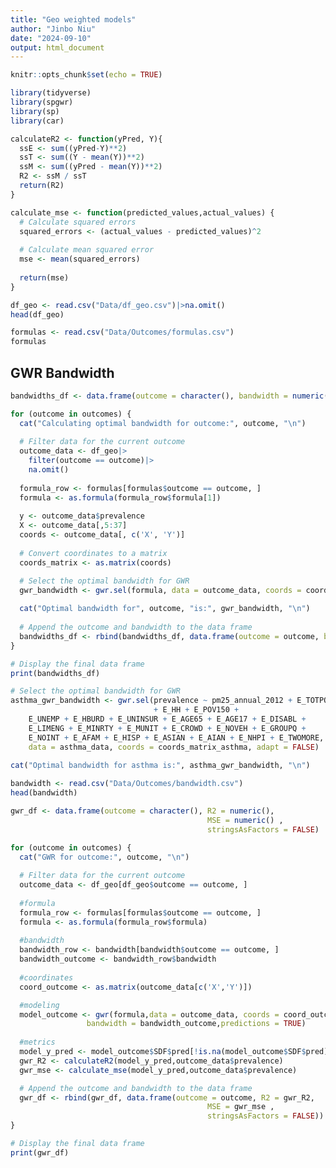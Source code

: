 ```yaml
---
title: "Geo weighted models"
author: "Jinbo Niu"
date: "2024-09-10"
output: html_document
---
```


```r
knitr::opts_chunk$set(echo = TRUE)
```

```R
library(tidyverse)
library(spgwr)
library(sp)
library(car)
```

```R
calculateR2 <- function(yPred, Y){ 
  ssE <- sum((yPred-Y)**2)
  ssT <- sum((Y - mean(Y))**2)
  ssM <- sum((yPred - mean(Y))**2)
  R2 <- ssM / ssT
  return(R2)
}

calculate_mse <- function(predicted_values,actual_values) {
  # Calculate squared errors
  squared_errors <- (actual_values - predicted_values)^2
  
  # Calculate mean squared error
  mse <- mean(squared_errors)
  
  return(mse)
}

```

```r
df_geo <- read.csv("Data/df_geo.csv")|>na.omit()
head(df_geo)
```

```r
formulas <- read.csv("Data/Outcomes/formulas.csv")
formulas
```

## GWR Bandwidth

```r
bandwidths_df <- data.frame(outcome = character(), bandwidth = numeric(), stringsAsFactors = FALSE)

for (outcome in outcomes) {
  cat("Calculating optimal bandwidth for outcome:", outcome, "\n")
  
  # Filter data for the current outcome
  outcome_data <- df_geo|>
    filter(outcome == outcome)|>
    na.omit()
  
  formula_row <- formulas[formulas$outcome == outcome, ]
  formula <- as.formula(formula_row$formula[1])
  
  y <- outcome_data$prevalence
  X <- outcome_data[,5:37]
  coords <- outcome_data[, c('X', 'Y')]
  
  # Convert coordinates to a matrix
  coords_matrix <- as.matrix(coords)

  # Select the optimal bandwidth for GWR
  gwr_bandwidth <- gwr.sel(formula, data = outcome_data, coords = coords_matrix, adapt = FALSE)
  
  cat("Optimal bandwidth for", outcome, "is:", gwr_bandwidth, "\n")
  
  # Append the outcome and bandwidth to the data frame
  bandwidths_df <- rbind(bandwidths_df, data.frame(outcome = outcome, bandwidth = gwr_bandwidth, stringsAsFactors = FALSE))
}

# Display the final data frame
print(bandwidths_df)
```

```r
# Select the optimal bandwidth for GWR
asthma_gwr_bandwidth <- gwr.sel(prevalence ~ pm25_annual_2012 + E_TOTPOP + E_HU 
                                + E_HH + E_POV150 + 
    E_UNEMP + E_HBURD + E_UNINSUR + E_AGE65 + E_AGE17 + E_DISABL + 
    E_LIMENG + E_MINRTY + E_MUNIT + E_CROWD + E_NOVEH + E_GROUPQ + 
    E_NOINT + E_AFAM + E_HISP + E_ASIAN + E_AIAN + E_NHPI + E_TWOMORE, 
    data = asthma_data, coords = coords_matrix_asthma, adapt = FALSE)
  
cat("Optimal bandwidth for asthma is:", asthma_gwr_bandwidth, "\n")
```



```r
bandwidth <- read.csv("Data/Outcomes/bandwidth.csv")
head(bandwidth)
```

```R
gwr_df <- data.frame(outcome = character(), R2 = numeric(), 
                                            MSE = numeric() , 
                                            stringsAsFactors = FALSE)

for (outcome in outcomes) {
  cat("GWR for outcome:", outcome, "\n")
  
  # Filter data for the current outcome
  outcome_data <- df_geo[df_geo$outcome == outcome, ]
  
  #formula
  formula_row <- formulas[formulas$outcome == outcome, ]
  formula <- as.formula(formula_row$formula)
  
  #bandwidth
  bandwidth_row <- bandwidth[bandwidth$outcome == outcome, ]
  bandwidth_outcome <- bandwidth_row$bandwidth
  
  #coordinates
  coord_outcome <- as.matrix(outcome_data[c('X','Y')])

  #modeling
  model_outcome <- gwr(formula,data = outcome_data, coords = coord_outcome,
                 bandwidth = bandwidth_outcome,predictions = TRUE)
  
  #metrics
  model_y_pred <- model_outcome$SDF$pred[!is.na(model_outcome$SDF$pred)]
  gwr_R2 <- calculateR2(model_y_pred,outcome_data$prevalence)
  gwr_mse <- calculate_mse(model_y_pred,outcome_data$prevalence)

  # Append the outcome and bandwidth to the data frame
  gwr_df <- rbind(gwr_df, data.frame(outcome = outcome, R2 = gwr_R2, 
                                            MSE = gwr_mse , 
                                            stringsAsFactors = FALSE))
}

# Display the final data frame
print(gwr_df)
```

